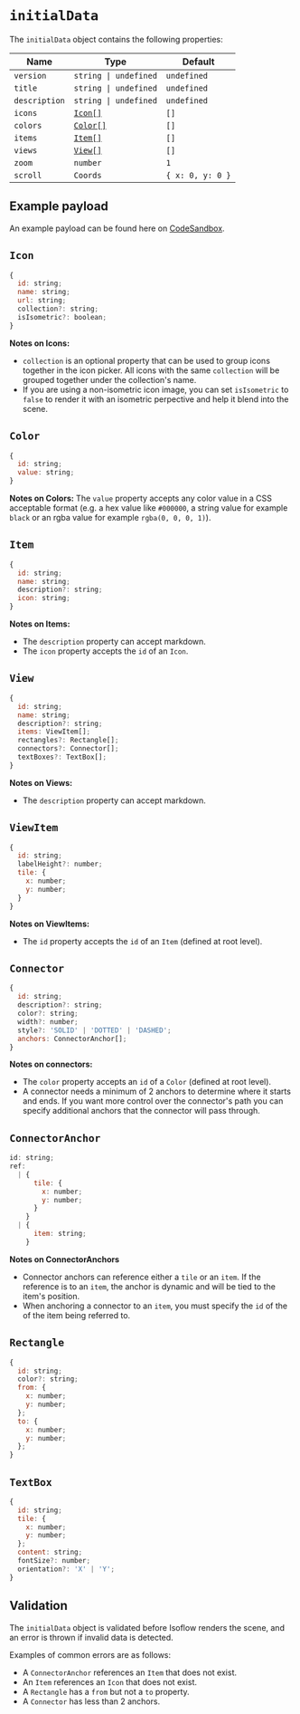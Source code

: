 # `initialData`

The `initialData` object contains the following properties:

| Name | Type | Default |
| --- | --- | --- |
| `version` | `string \| undefined` | `undefined` |
| `title` | `string \| undefined` | `undefined` |
| `description` | `string \| undefined` | `undefined` |
| `icons` | [`Icon[]`](#icon) | `[]` |
| `colors` | [`Color[]`](#color) | `[]` |
| `items` | [`Item[]`](#item) | `[]` |
| `views` | [`View[]`](#view) | `[]` |
| `zoom` | `number` | `1` |
| `scroll` | `Coords` | `{ x: 0, y: 0 }` |

## Example payload
An example payload can be found here on [CodeSandbox](https://codesandbox.io/p/sandbox/github/markmanx/isoflow/tree/main).

## `Icon`

```js
{
  id: string;
  name: string;
  url: string;
  collection?: string;
  isIsometric?: boolean;
}
```

**Notes on Icons:**
- `collection` is an optional property that can be used to group icons together in the icon picker.  All icons with the same `collection` will be grouped together under the collection's name.
- If you are using a non-isometric icon image, you can set `isIsometric` to `false` to render it with an isometric perpective and help it blend into the scene.

## `Color`

```js
{
  id: string;
  value: string;
}
```

**Notes on Colors:**
The `value` property accepts any color value in a CSS acceptable format (e.g. a hex value like `#000000`, a string value for example `black` or an rgba value for example `rgba(0, 0, 0, 1)`).

## `Item`

```js
{
  id: string;
  name: string;
  description?: string;
  icon: string;
}
```

**Notes on Items:**
- The `description` property can accept markdown.
- The `icon` property accepts the `id` of an `Icon`.

## `View`

```js
{
  id: string;
  name: string;
  description?: string;
  items: ViewItem[];
  rectangles?: Rectangle[];
  connectors?: Connector[];
  textBoxes?: TextBox[];
}
```

**Notes on Views:**
- The `description` property can accept markdown.

## `ViewItem`

```js
{
  id: string;
  labelHeight?: number;
  tile: {
    x: number;
    y: number;
  }
}
```

**Notes on ViewItems:**
- The `id` property accepts the `id` of an `Item` (defined at root level).

## `Connector`

```js
{
  id: string;
  description?: string;
  color?: string;
  width?: number;
  style?: 'SOLID' | 'DOTTED' | 'DASHED';
  anchors: ConnectorAnchor[];
}
```

**Notes on connectors:**
- The `color` property accepts an `id` of a `Color` (defined at root level).
- A connector needs a minimum of 2 anchors to determine where it starts and ends. If you want more control over the connector's path you can specify additional anchors that the connector will pass through.

## `ConnectorAnchor`

```js
id: string;
ref: 
  | {
      tile: {
        x: number;
        y: number;
      }
    }
  | {
      item: string;
    }
```

**Notes on ConnectorAnchors**
- Connector anchors can reference either a `tile` or an `item`.  If the reference is to an `item`, the anchor is dynamic and will be tied to the item's position.
- When anchoring a connector to an `item`, you must specify the `id` of the of the item being referred to.

## `Rectangle`

```js
{
  id: string;
  color?: string;
  from: {
    x: number;
    y: number;
  };
  to: {
    x: number;
    y: number;
  };
}
```

## `TextBox`

```js
{
  id: string;
  tile: {
    x: number;
    y: number;
  };
  content: string;
  fontSize?: number;
  orientation?: 'X' | 'Y';
}
```

## Validation
The `initialData` object is validated before Isoflow renders the scene, and an error is thrown if invalid data is detected.

Examples of common errors are as follows:
- A `ConnectorAnchor` references an `Item` that does not exist.
- An `Item` references an `Icon` that does not exist.
- A `Rectangle` has a `from` but not a `to` property.
- A `Connector` has less than 2 anchors.